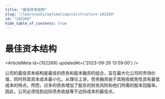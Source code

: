 ```yaml
---
title: "最佳资本结构"
slug: "/learn/wiki/optimalcapitalstructure-102269"
id: "102269"
hide_table_of_contents: true
---
```



# 最佳资本结构

<ArticleMeta id={102269} updatedAt={'2023-09-26 13:59:00'} />
<div className='border-solid border-b border-t-0 my-4 border-[var(--ifm-color-gray-300)]' />

公司的最佳资本结构是最佳的债务和股本融资的组合，旨在最大化公司的市场价值，同时将其资本成本最小化。从理论上讲，债务融资由于其税收抵免性具有最低成本的特点。然而，过多的债务增加了股东的财务风险和他们所需的股本回报率。因此，公司必须找到边际债务收益等于边际成本的最佳点。
